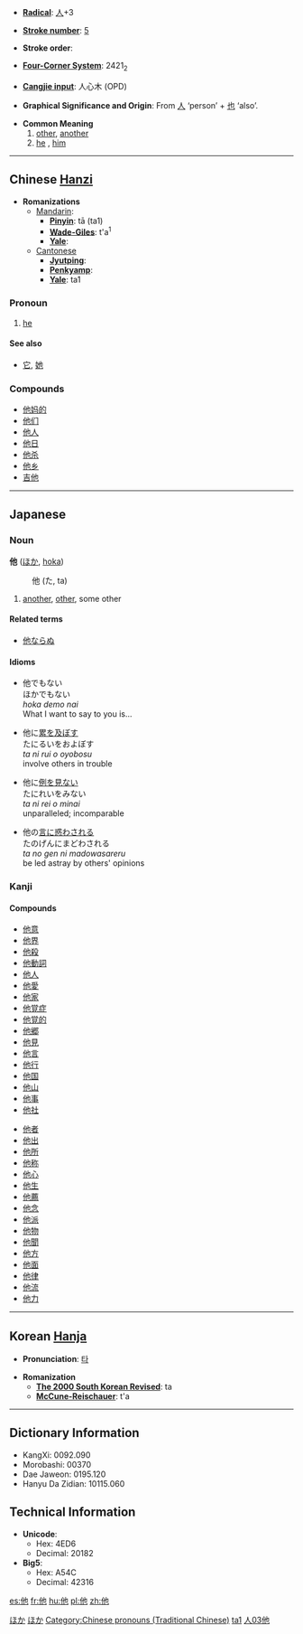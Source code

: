 * '''[[Wiktionary:Chinese radical index| Radical]]''': [[Wiktionary:Chinese radical index 人|人]]+3

* '''[[Wiktionary:Chinese total strokes index|Stroke number]]''': [[Wiktionary:Chinese total strokes index 5|5]]

* '''Stroke order''': 

* '''[[Wiktionary:Chinese four corner index|Four-Corner System]]''': 2421<sub>2</sub>

* '''[[Wiktionary:Chinese Cangjie index|Cangjie input]]''': 人心木 (OPD)

* '''Graphical Significance and Origin''': From [[人]] ‘person’ + [[也]] ‘also’.

* '''Common Meaning'''
*#[[other]], [[another]]
*# [[he]] , [[him]]

----

== Chinese [[Hanzi]] ==

* '''Romanizations'''
** [[Mandarin]]:
*** '''[[Pinyin]]''': tā (ta1)
*** '''[[Wade-Giles]]''': t'a<sup>1</sup>
*** '''[[Yale]]''': 
**[[Cantonese]]
***'''[[Jyutping]]''':
***'''[[Penkyamp]]''': 
***'''[[Yale]]''': ta1

===Pronoun===

# [[he]]

====See also====
*[[它]], [[她]]

===Compounds===
*[[他妈的]]
*[[他们]]
*[[他人]]
*[[他日]]
*[[他杀]]
*[[他乡]]
*[[吉他]]


----

== Japanese ==
[[Category:Japanese language|ほか]]

===Noun===
[[Category:Japanese nouns|ほか]]
'''他''' ([[ほか]], [[hoka]])
:他 (た, ta)
# [[another]], [[other]], some other

====Related terms====
*[[他ならぬ]]

====Idioms====
*他でもない<br>ほかでもない<br>''hoka demo nai''<br>What I want to say to you is...


*他に[[累]]を[[及ぼす]]<br>たにるいをおよぼす<br>''ta ni rui o oyobosu''<br>involve others in trouble


*他に[[例]]を[[見る|見ない]]<br>たにれいをみない<br>''ta ni rei o minai''<br>unparalleled; incomparable


*他の[[言]]に[[惑う|惑わされる]]<br>たのげんにまどわされる<br>''ta no gen ni madowasareru''<br>be led astray by others' opinions 




===Kanji===
{{kanji|[[た]] ([[ta]])|[[ほか]] ([[hoka]])}}

====Compounds====
{{top}}
*[[他意]]
*[[他界]]
*[[他殺]]
*[[他動詞]]
*[[他人]]
*[[他愛]]
*[[他家]]
*[[他覚症]]
*[[他覚的]]
*[[他郷]]
*[[他見]]
*[[他言]]
*[[他行]]
*[[他国]]
*[[他山]]
*[[他事]]
*[[他社]]
{{mid}}
*[[他者]]
*[[他出]]
*[[他所]]
*[[他称]]
*[[他心]]
*[[他生]]
*[[他薦]]
*[[他念]]
*[[他派]] 
*[[他物]]
*[[他聞]]
*[[他方]]
*[[他面]]
*[[他律]]
*[[他流]]
*[[他力]]
{{bottom}}

----

== Korean [[Hanja]] ==

* '''Pronunciation''': [[타]]

* '''Romanization'''
** '''[[The 2000 South Korean Revised Romanization|The 2000 South Korean Revised]]''': ta
** '''[[McCune-Reischauer]]''': t'a

----

== Dictionary Information ==

* KangXi: 0092.090
* Morobashi: 00370
* Dae Jaweon: 0195.120
* Hanyu Da Zidian: 10115.060

== Technical Information ==

* '''Unicode''':
** Hex: 4ED6
** Decimal: 20182
* '''Big5''':
** Hex: A54C
** Decimal: 42316

[[Category:Chinese pronouns (Traditional Chinese)]]
[[Category:Chinese pronouns (Simplified Chinese)|ta1]]
[[Category:Japanese kanji|人03他]]

[[es:他]]
[[fr:他]]
[[hu:他]]
[[pl:他]]
[[zh:他]]